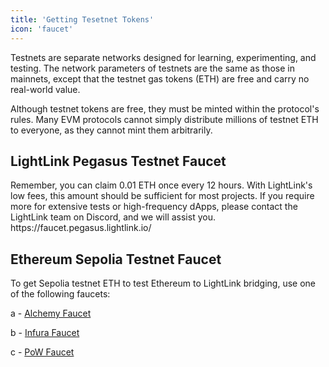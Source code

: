 ```yaml
---
title: 'Getting Tesetnet Tokens'
icon: 'faucet'
---
```


Testnets are separate networks designed for learning, experimenting, and testing. The network
parameters of testnets are the same as those in mainnets, except that the testnet gas tokens (ETH)
are free and carry no real-world value.

Although testnet tokens are free, they must be minted within the protocol's rules. Many EVM
protocols cannot simply distribute millions of testnet ETH to everyone, as they cannot mint them
arbitrarily.

## LightLink Pegasus Testnet Faucet

<Tip>
  Remember, you can claim 0.01 ETH once every 12 hours. With LightLink's low fees, this amount
  should be sufficient for most projects. If you require more for extensive tests or high-frequency
  dApps, please contact the LightLink team on Discord, and we will assist you.
</Tip>

<Steps>
  <Step title="Go to the Pegasus Faucet">https://faucet.pegasus.lightlink.io/</Step>
  <Step title="Paste your Testnet wallet address" />
  <Step title="Press the Claim ETH button." />
</Steps>

## Ethereum Sepolia Testnet Faucet

To get Sepolia testnet ETH to test Ethereum to LightLink bridging, use one of the following faucets:

a - [Alchemy Faucet](https://www.alchemy.com/faucets/ethereum-sepolia)

b - [Infura Faucet](https://www.infura.io/faucet/sepolia)

c - [PoW Faucet](https://sepolia-faucet.pk910.de/)
